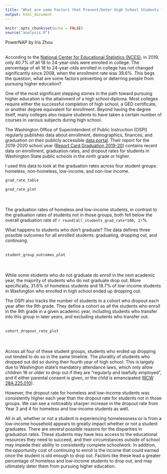 ```yaml
---
title: "What are some Factors that Prevent/Deter High School Students from Pursuing Higher Education?"
output: html_document
---
```


```r
knitr::opts_chunk$set(echo = FALSE)
source("analysis.R")
```

PowerNAP by Iris Zhou
  \
  \
  
According to the [National Center for Educational Statistics (NCES)](https://nces.ed.gov/programs/digest/d20/tables/dt20_302.60.asp), in 2019, only 40.7% of all 18 to 24-year-olds were enrolled in college. The percentage of all 18 to 24-year-olds enrolled in college has not changed significantly since 2008, when the enrollment rate was 39.6%. This begs the question, what are some factors preventing or deterring people from pursuing higher education?

One of the most significant stepping stones in the path toward pursuing higher education is the attainment of a high school diploma. Most colleges require either the successful completion of high school, a GED certificate, or another degree equivalent for enrollment. Beyond having the degree itself, many colleges also require students to have taken a certain number of courses in various subjects during high school.

The Washington Office of Superintendent of Public Instruction (OSPI) regularly publishes data about enrollment, demographics, finances, and graduation on their publicly accessible [data portal](https://www.k12.wa.us/data-reporting/data-portal). Their report for the 2019-2020 school year ([Report Card Graduation 2019-20](https://data.wa.gov/Education/Report-Card-Graduation-2019-20/gges-4vcv)) contains recent data on enrollment, graduation rates, and dropout rates for students in Washington State public schools in the ninth grade or higher.

I used this data to look at the graduation rates across four student groups: homeless, non-homeless, low-income, and non-low income.

```r
grad_rate_table
```


```r
grad_rate_plot
```
  \
  \
The graduation rates of homeless and low-income students, in contrast to the graduation rates of students not in those groups, both fell below the overall graduation rate of `r round(all_students_grad_rate*100, 2)`%. 


What happens to students who don't graduate? The data defines three possible outcomes for all enrolled students: graduating, dropping out, and continuing. 
  \
  \

```r
student_group_outcomes_plot
```
  \
  \
While some students who do not graduate do enroll in the next academic year, the majority of students who do not graduate drop out. More specifically, 31.6% of homeless students and 18.7% of low-income students in Washington who enrolled in high school ended up dropping out. 

The OSPI also tracks the number of students in a cohort who dropout each year after the 9th grade. They define a cohort as all the students who enroll in the 9th grade in a given academic year, including students who transfer into this group in later years, and excluding students who transfer out.
  \
  \

```r
cohort_dropout_rate_plot
```
  \
  \
Across all four of these student groups, students who ended up dropping out tended to do so in the same timeline. The plurality of students who dropped out did so during their fourth year of high school. This is largely due to Washington state's mandatory attendance laws, which only allow children 16 or older to drop out if they are "regularly and lawfully employed", and if either parental consent is given, or the child is emancipated ([RCW 28A.225.010](https://app.leg.wa.gov/rcw/default.aspx?cite=28a.225.010)). 

However, the dropout rate for homeless and low-income students was consistently higher each year than the dropout rate for students not in those groups. We can see a noticeably sharper increase in the dropout rate from Year 3 and 4 for homeless and low-income students as well. 

All in all, whether or not a student is experiencing homelessness or is from a low-income household appears to greatly impact whether or not a student graduates. There are several possible reasons for the disparities in graduation rates. These students may have less access to the educational resources they need to succeed, and their circumstances outside of school may impede their ability to consistently complete schoolwork. In addition, the opportunity cost of continuing to enroll is the income that could earned once the student is old enough to drop out. Factors like these lead a greater percentage of homeless and low-income students to drop out, and may ultimately deter them from pursuing higher education. 

  \
  \
  \